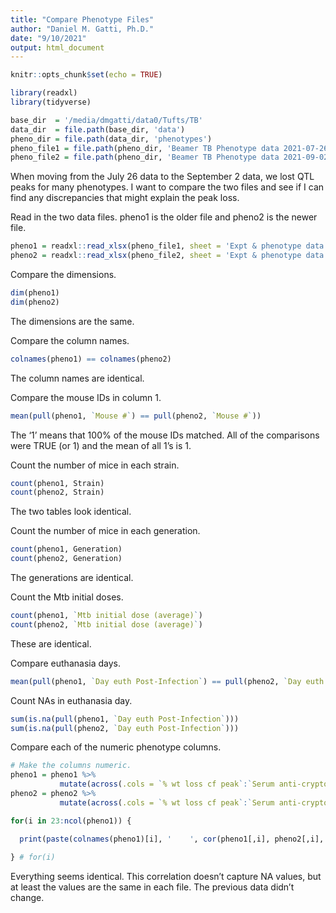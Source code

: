 ```yaml
---
title: "Compare Phenotype Files"
author: "Daniel M. Gatti, Ph.D."
date: "9/10/2021"
output: html_document
---
```


```r
knitr::opts_chunk$set(echo = TRUE)

library(readxl)
library(tidyverse)

base_dir  = '/media/dmgatti/data0/Tufts/TB'
data_dir  = file.path(base_dir, 'data')
pheno_dir = file.path(data_dir, 'phenotypes')
pheno_file1 = file.path(pheno_dir, 'Beamer TB Phenotype data 2021-07-26.xlsx')
pheno_file2 = file.path(pheno_dir, 'Beamer TB Phenotype data 2021-09-02.xlsx')
```

When moving from the July 26 data to the September 2 data, we lost QTL peaks for many phenotypes. I want to compare the two files and see if I can find any discrepancies that might explain the peak loss.

Read in the two data files. pheno1 is the older file and pheno2 is the newer file.

```r
pheno1 = readxl::read_xlsx(pheno_file1, sheet = 'Expt & phenotype data', na = 'na')
pheno2 = readxl::read_xlsx(pheno_file2, sheet = 'Expt & phenotype data', na = 'na')
```

Compare the dimensions.

```r
dim(pheno1)
dim(pheno2)
```

The dimensions are the same.

Compare the column names.

```r
colnames(pheno1) == colnames(pheno2)
```

The column names are identical.

Compare the mouse IDs in column 1.

```r
mean(pull(pheno1, `Mouse #`) == pull(pheno2, `Mouse #`))
```

The '1' means that 100% of the mouse IDs matched. All of the comparisons were TRUE (or 1) and the mean of all 1's is 1.

Count the number of mice in each strain.

```r
count(pheno1, Strain)
count(pheno2, Strain)
```

The two tables look identical.

Count the number of mice in each generation.

```r
count(pheno1, Generation)
count(pheno2, Generation)
```

The generations are identical.

Count the Mtb initial doses.

```r
count(pheno1, `Mtb initial dose (average)`)
count(pheno2, `Mtb initial dose (average)`)
```

These are identical.

Compare euthanasia days.

```r
mean(pull(pheno1, `Day euth Post-Infection`) == pull(pheno2, `Day euth Post-Infection`), na.rm = TRUE)
```

Count NAs in euthanasia day.

```r
sum(is.na(pull(pheno1, `Day euth Post-Infection`)))
sum(is.na(pull(pheno2, `Day euth Post-Infection`)))
```

Compare each of the numeric phenotype columns.

```r
# Make the columns numeric.
pheno1 = pheno1 %>% 
           mutate(across(.cols = `% wt loss cf peak`:`Serum anti-crypto IgG \"ng/mL\"`, .fns = as.numeric))
pheno2 = pheno2 %>% 
           mutate(across(.cols = `% wt loss cf peak`:`Serum anti-crypto IgG \"ng/mL\"`, .fns = as.numeric))

for(i in 23:ncol(pheno1)) {

  print(paste(colnames(pheno1)[i], '    ', cor(pheno1[,i], pheno2[,i], use = 'pairwise')))
  
} # for(i)
```

Everything seems identical. This correlation doesn't capture NA values, but at least the values are the same in each file. The previous data didn't change.



